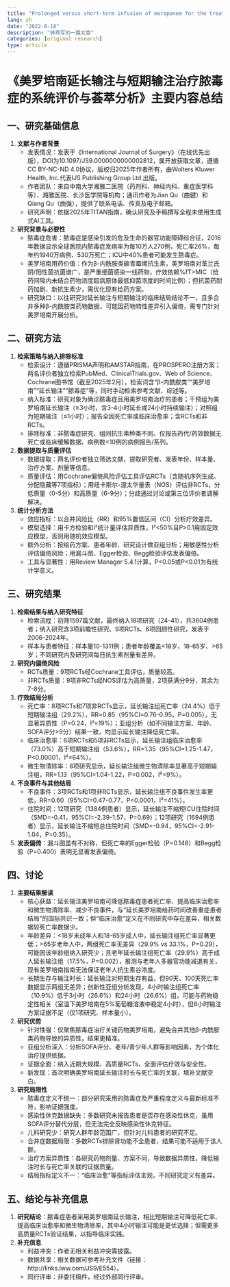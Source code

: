 ```yaml
---
title: "Prolonged versus short-term infusion of meropenem for the treatment of sepsis: a systematic review and meta-analysis"
lang: zh
date: "2022-8-18"
description: "钟燕军的一篇文章"
categories: [original research]
type: article
---
```


# 《美罗培南延长输注与短期输注治疗脓毒症的系统评价与荟萃分析》主要内容总结
## 一、研究基础信息
1. **文献与作者背景**
    - 发表情况：发表于《International Journal of Surgery》（在线优先出版），DOI为10.1097/JS9.0000000000002812，属开放获取文章，遵循CC BY-NC-ND 4.0协议，版权归2025年作者所有，由Wolters Kluwer Health, Inc.代表IJS Publishing Group Ltd.出版。
    - 作者团队：来自中南大学湘雅二医院（药剂科、神经内科、重症医学科等）、湘雅医院、长沙医学院等机构；通讯作者为Jian Qu（曲健）和Qiang Qu（曲强），提供了联系电话、传真及电子邮箱。
    - 研究声明：依据2025年TITAN指南，确认研究及手稿撰写全程未使用生成式AI工具。
2. **研究背景与必要性**
    - 脓毒症危害：脓毒症是感染引发的危及生命的器官功能障碍综合征，2016年数据显示全球医院内脓毒症发病率为每10万人270例，死亡率26%，每年约1940万病例、530万死亡；ICU中40%患者可能发生脓毒症。
    - 美罗培南用药价值：作为β-内酰胺类碳青霉烯抗生素，美罗培南对革兰氏阴/阳性菌抗菌谱广，是严重细菌感染一线药物，疗效依赖%fT>MIC（给药间隔内未结合药物浓度超病原体最低抑菌浓度的时间比例）；但抗菌药耐药加剧、新抗生素少，需优化现有给药方案。
    - 研究缺口：以往研究对延长输注与短期输注的临床结局结论不一，且多合并多种β-内酰胺类药物数据，可能因药物特性差异引入偏倚，需专门针对美罗培南开展分析。

## 二、研究方法
1. **检索策略与纳入排除标准**
    - 检索设计：遵循PRISMA声明和AMSTAR指南，在PROSPERO注册方案；两名评价者独立检索PubMed、ClinicalTrials.gov、Web of Science、Cochrane图书馆（截至2025年2月），检索词含“β-内酰胺类”“美罗培南”“延长输注”“脓毒症”等，同时手动检索参考文献、综述等。
    - 纳入标准：研究对象为确诊脓毒症且用美罗培南治疗的患者；干预组为美罗培南延长输注（≥3小时，含3-4小时延长或24小时持续输注）；对照组为短期输注（≤1小时）；报告全因死亡率或临床治愈率；含RCTs和非RCTs。
    - 排除标准：非脓毒症研究、组间抗生素种类不同、仅报告药代/药效数据无死亡或临床缓解数据、病例数<10例的病例报告/系列。
2. **数据提取与质量评估**
    - 数据提取：两名评价者独立筛选文献，提取研究者、发表年份、样本量、治疗方案、剂量等信息。
    - 质量评估：用Cochrane偏倚风险评估工具评估RCTs（含随机序列生成、分配隐藏等7项指标）；用纽卡斯尔-渥太华量表（NOS）评估非RCTs，分低质量（0-5分）和高质量（6-9分）；分歧通过讨论或第三位评价者调解解决。
3. **统计分析方法**
    - 效应指标：以合并风险比（RR）和95%置信区间（CI）分析疗效差异。
    - 模型选择：用卡方检验和I²统计量评估异质性，I²<50%且P>0.1用固定效应模型，否则用随机效应模型。
    - 额外分析：按给药方案、患者年龄、研究设计做亚组分析；用敏感性分析评估偏倚风险；用漏斗图、Egger检验、Begg检验评估发表偏倚。
    - 工具与显著性：用Review Manager 5.4.1计算，P<0.05或P<0.01为有统计学意义。

## 三、研究结果
1. **检索结果与纳入研究特征**
    - 检索流程：初筛1597篇文献，最终纳入18项研究（24-41），共3604例患者；纳入研究含3项前瞻性研究、9项RCTs、6项回顾性研究，发表于2006-2024年。
    - 样本与患者特征：样本量10-1311例；患者年龄覆盖<18岁、18-65岁、>65岁；不同研究内及研究间每日抗生素剂量有差异。
2. **研究内偏倚风险**
    - RCTs质量：9项RCTs经Cochrane工具评估，质量较高。
    - 非RCTs质量：9项非RCTs经NOS评估为高质量，2项获满分9分，其余为7-8分。
3. **疗效结局分析**
    - 死亡率：8项RCTs和7项非RCTs显示，延长输注组死亡率（24.4%）低于短期输注组（29.2%），RR=0.85（95%CI=0.76-0.95，P=0.005），无显著异质性（P=0.24，I²=19%）；亚组分析（如不同输注方案、年龄、SOFA评分>9分）结果一致，均显示延长输注降低死亡率。
    - 临床治愈率：6项RCTs和5项非RCTs显示，延长输注组临床治愈率（73.0%）高于短期输注组（53.6%），RR=1.35（95%CI=1.25-1.47，P<0.00001，I²=64%）。
    - 微生物清除率：8项研究显示，延长输注组微生物清除率显著高于短期输注组，RR=1.13（95%CI=1.04-1.22，P=0.002，I²=9%）。
4. **不良事件与其他结局**
    - 不良事件：3项RCTs和1项非RCTs显示，延长输注组不良事件发生率更低，RR=0.60（95%CI=0.47-0.77，P<0.0001，I²=41%）。
    - 住院时间：12项研究（1384例患者）显示，延长输注不缩短ICU住院时间（SMD=-0.41，95%CI=-2.39-1.57，P=0.69）；12项研究（1694例患者）显示，延长输注不缩短总住院时间（SMD=-0.94，95%CI=-2.91-1.04，P=0.35）。
5. **发表偏倚**：漏斗图虽有不对称，但死亡率的Egger检验（P=0.148）和Begg检验（P=0.400）表明无显著发表偏倚。

## 四、讨论
1. **主要结果解读**
    - 核心获益：延长输注美罗培南可降低脓毒症患者死亡率、提高临床治愈率和微生物清除率、减少不良事件，与“延长美罗培南给药时间改善重症患者结局”的国际共识一致；但“临床治愈”定义在不同研究中存在差异，相关数据较死亡率数据少。
    - 年龄差异：<18岁未成年人和18-65岁成人中，延长输注组死亡率显著更低；>65岁老年人中，两组死亡率无差异（29.9% vs 33.1%，P=0.29），可能因该年龄组纳入研究少；且老年延长输注组死亡率（29.9%）高于成人延长输注组（17.5%，P=0.002），推测与老年人多器官功能减退有关，现有美罗培南指南无法保证老年人抗生素谷浓度。
    - 长期生存与输注时长：延长输注对短期生存有益，但90天、100天死亡率数据显示两组无差异；创新性亚组分析发现，4小时输注组死亡率（10.9%）低于3小时（26.6%）和24小时（26.6%）组，可能与药物稳定性相关（室温下美罗培南在5%葡萄糖溶液中稳定4小时），但8小时输注方案证据不足（仅1项研究、样本量小）。
2. **研究优势**
    - 针对性强：仅聚焦脓毒症治疗关键药物美罗培南，避免合并其他β-内酰胺类药物导致的异质性，结果更精准。
    - 亚组分析深入：分析SOFA评分、老年/青少年人群等影响因素，为个体化治疗提供依据。
    - 证据全面：纳入近期大规模、高质量RCTs，全面评估疗效与安全性。
    - 新发现：首次明确美罗培南延长输注时长与死亡率的关联，填补文献空白。
3. **研究局限性**
    - 脓毒症定义不统一：部分研究采用的脓毒症及严重程度定义与最新标准不符，影响证据强度。
    - 感染性休克数据缺失：多数研究未报告患者是否存在感染性休克，虽用SOFA评分替代分层，但无法完全反映感染性休克特征。
    - 儿科研究少：研究人群年龄范围广，但针对儿科患者的研究不足。
    - 合并症数据局限：多数RCTs排除肾功能不全患者，结果可能不适用于该人群。
    - 治疗方案异质性：各研究药物剂量、方案不同，导致数据异质性，降低输注时长与死亡率关联的证据质量。
    - 结局指标定义不一：“临床治愈”等指标评估主观，不同研究定义有差异。

## 五、结论与补充信息
1. **研究结论**：脓毒症患者采用美罗培南延长输注，相比短期输注可降低死亡率、提高临床治愈率和微生物清除率，其中4小时输注可能是更优选择；但需更多高质量RCTs验证结果，以指导临床实践。
2. **补充信息**
    - 利益冲突：作者无相关利益冲突需披露。
    - 数据共享：相关数据可参考补充文件（链接：http://links.lww.com/JS9/E554）。
    - 同行评审：非委托稿件，经过外部同行评审。